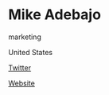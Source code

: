 # Mike Adebajo

<Skills>

marketing

</Skills>

<Location>

United States

</Location>

<Personal>

[Twitter](https://twitter.com/L1keMike)

[Website](http://www.weseeinpixels.com/)

</Personal>


